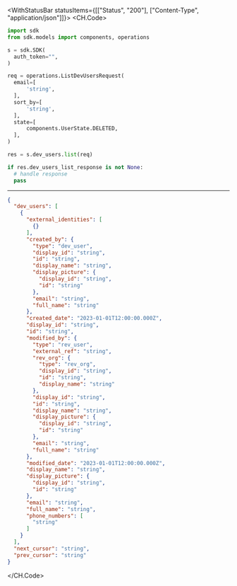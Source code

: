 

<WithStatusBar statusItems={[["Status", "200"], ["Content-Type", "application/json"]]}>
  <CH.Code>
  ```python List.py
  import sdk
from sdk.models import components, operations

s = sdk.SDK(
    auth_token="",
)

req = operations.ListDevUsersRequest(
    email=[
        'string',
    ],
    sort_by=[
        'string',
    ],
    state=[
        components.UserState.DELETED,
    ],
)

res = s.dev_users.list(req)

if res.dev_users_list_response is not None:
    # handle response
    pass
  ```
  ---

  ```json Example Response
  {
    "dev_users": [
      {
        "external_identities": [
          {}
        ],
        "created_by": {
          "type": "dev_user",
          "display_id": "string",
          "id": "string",
          "display_name": "string",
          "display_picture": {
            "display_id": "string",
            "id": "string"
          },
          "email": "string",
          "full_name": "string"
        },
        "created_date": "2023-01-01T12:00:00.000Z",
        "display_id": "string",
        "id": "string",
        "modified_by": {
          "type": "rev_user",
          "external_ref": "string",
          "rev_org": {
            "type": "rev_org",
            "display_id": "string",
            "id": "string",
            "display_name": "string"
          },
          "display_id": "string",
          "id": "string",
          "display_name": "string",
          "display_picture": {
            "display_id": "string",
            "id": "string"
          },
          "email": "string",
          "full_name": "string"
        },
        "modified_date": "2023-01-01T12:00:00.000Z",
        "display_name": "string",
        "display_picture": {
          "display_id": "string",
          "id": "string"
        },
        "email": "string",
        "full_name": "string",
        "phone_numbers": [
          "string"
        ]
      }
    ],
    "next_cursor": "string",
    "prev_cursor": "string"
  }
  ```
  </CH.Code>
</WithStatusBar>
